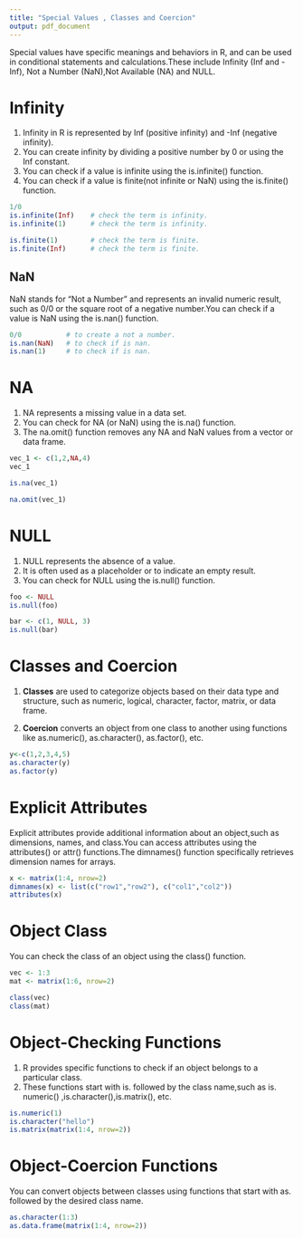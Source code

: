 ---
title: "Special Values , Classes and Coercion"
output: pdf_document
---
Special values have specific meanings and behaviors in R, and can be used in conditional statements and calculations.These include Infinity (Inf and -Inf),
Not a Number (NaN),Not Available (NA) and NULL.

# Infinity
1. Infinity in R is represented by Inf (positive infinity) and -Inf (negative infinity).
2. You can create infinity by dividing a positive number by 0 or using the Inf constant.
3. You can check if a value is infinite using the is.infinite() function.
4. You can check if a value is finite(not infinite or NaN) using the is.finite() function.
```{r}
1/0
is.infinite(Inf)    # check the term is infinity.
is.infinite(1)      # check the term is infinity.

is.finite(1)        # check the term is finite.
is.finite(Inf)      # check the term is finite.
```
## NaN
NaN stands for "Not a Number" and represents an invalid numeric result, such as 0/0 or the square root of a negative number.You can check if a value is NaN using the is.nan() function.
```{r}
0/0           # to create a not a number.
is.nan(NaN)   # to check if is nan.
is.nan(1)     # to check if is nan.
```
# NA
1. NA represents a missing value in a data set.
2. You can check for NA (or NaN) using the is.na() function.
3. The na.omit() function removes any NA and NaN values from a vector or data frame.
```{r}
vec_1 <- c(1,2,NA,4)
vec_1
```
```{r}
is.na(vec_1)
```
```{r}
na.omit(vec_1)
```
# NULL

1. NULL represents the absence of a value.
2. It is often used as a placeholder or to indicate an empty result.
3. You can check for NULL using the is.null() function.
```{r}
foo <- NULL
is.null(foo)
```
```{r}
bar <- c(1, NULL, 3)
is.null(bar)
```
# Classes and Coercion
1. **Classes** are used to categorize objects based on their data type and structure, such as numeric, logical, character, factor, matrix, or data frame.

2. **Coercion** converts an object from one class to another using functions like as.numeric(), as.character(), as.factor(), etc.
```{r}
y<-c(1,2,3,4,5)
as.character(y)
as.factor(y)
```
# Explicit Attributes 
Explicit attributes provide additional information about an object,such as dimensions, names, and class.You can access attributes using the attributes() or attr() functions.The dimnames() function specifically retrieves dimension names for arrays.
```{r}
x <- matrix(1:4, nrow=2)
dimnames(x) <- list(c("row1","row2"), c("col1","col2"))
attributes(x)
```
# Object Class
You can check the class of an object using the class() function.
```{r}
vec <- 1:3
mat <- matrix(1:6, nrow=2)

class(vec)
class(mat)
```
# Object-Checking Functions
1. R provides specific functions to check if an object belongs to a particular class.
2. These functions start with is. followed by the class name,such as is. numeric() ,is.character(),is.matrix(), etc.
```{r}
is.numeric(1)
is.character("hello")
is.matrix(matrix(1:4, nrow=2))
```
# Object-Coercion Functions
You can convert objects between classes using functions that start with as. followed by the desired class name.
```{r}
as.character(1:3)
as.data.frame(matrix(1:4, nrow=2))
```

